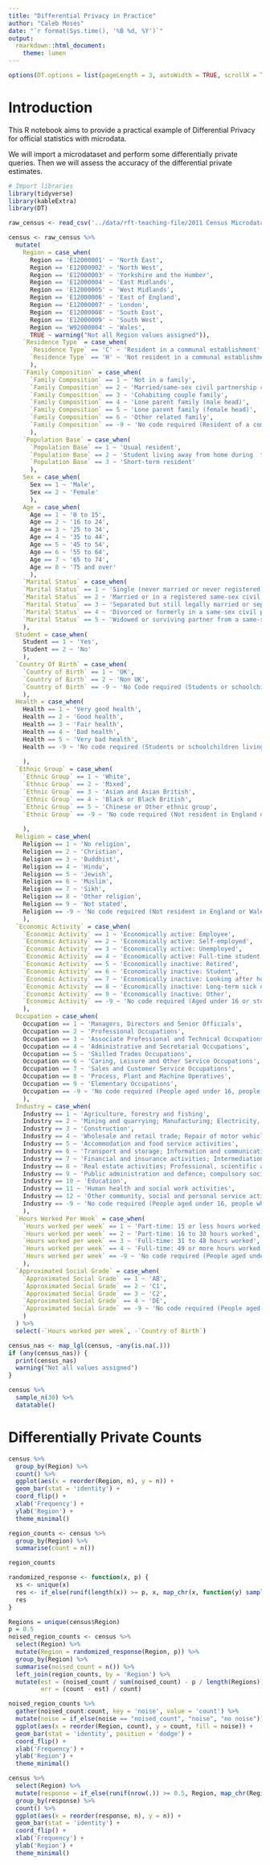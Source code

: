 ```yaml
---
title: "Differential Privacy in Practice"
author: "Caleb Moses"
date: "`r format(Sys.time(), '%B %d, %Y')`"
output:
  rmarkdown::html_document:
    theme: lumen
---
```


<link rel="stylesheet" type="text/css" href="http://cdn.datatables.net/1.10.5/css/jquery.dataTables.min.css">
<script src="http://code.jquery.com/jquery-2.1.2.min.js"></script>
<script src="http://cdn.datatables.net/1.10.5/js/jquery.dataTables.min.js"></script>

<script type="text/javascript">
         $(document).ready(function() {
             $("table").DataTable();
         } );
</script>

```r
options(DT.options = list(pageLength = 3, autoWidth = TRUE, scrollX = TRUE))
```


# Introduction

This R notebook aims to provide a practical example of Differential Privacy for official statistics with microdata.

We will import a microdataset and perform some differentially private queries. Then we will assess the accuracy of the differential private estimates.

```r
# Import libraries
library(tidyverse)
library(kableExtra)
library(DT)
```

```r
raw_census <- read_csv('../data/rft-teaching-file/2011 Census Microdata Teaching File.csv', skip = 1)
```

```r
census <- raw_census %>% 
  mutate(
    Region = case_when(
      Region == 'E12000001' ~ 'North East',
      Region == 'E12000002' ~ 'North West',
      Region == 'E12000003' ~ 'Yorkshire and the Humber',
      Region == 'E12000004' ~ 'East Midlands',
      Region == 'E12000005' ~ 'West Midlands',
      Region == 'E12000006' ~ 'East of England',
      Region == 'E12000007' ~ 'London',
      Region == 'E12000008' ~ 'South East',
      Region == 'E12000009' ~ 'South West',
      Region == 'W92000004' ~ 'Wales',
      TRUE ~ warning("Not all Region values assigned")),
    `Residence Type` = case_when(
      `Residence Type` == 'C' ~ 'Resident in a communal establishment',
      `Residence Type` == 'H' ~ 'Not resident in a communal establishment'
      ),
    `Family Composition` = case_when(
      `Family Composition` == 1 ~ 'Not in a family',
      `Family Composition` == 2 ~ 'Married/same-sex civil partnership couple family',
      `Family Composition` == 3 ~ 'Cohabiting couple family',
      `Family Composition` == 4 ~ 'Lone parent family (male head)',
      `Family Composition` == 5 ~ 'Lone parent family (female head)',
      `Family Composition` == 6 ~ 'Other related family',
      `Family Composition` == -9 ~ 'No code required (Resident of a communal establishment, students or schoolchildren living away during term-time, or a short-term resident)'
      ),
    `Population Base` = case_when(
      `Population Base` == 1 ~ 'Usual resident',
      `Population Base` == 2 ~ 'Student living away from home during  term-time',
      `Population Base` == 3 ~ 'Short-term resident'
      ),
    Sex = case_when(
      Sex == 1 ~ 'Male',
      Sex == 2 ~ 'Female'
      ),
    Age = case_when(
      Age == 1 ~ '0 to 15',
      Age == 2 ~ '16 to 24',
      Age == 3 ~ '25 to 34',
      Age == 4 ~ '35 to 44',
      Age == 5 ~ '45 to 54',
      Age == 6 ~ '55 to 64',
      Age == 7 ~ '65 to 74',
      Age == 8 ~ '75 and over'
      ),
    `Marital Status` = case_when(
    `Marital Status` == 1 ~ 'Single (never married or never registered a same-sex civil partnership)',
    `Marital Status` == 2 ~ 'Married or in a registered same-sex civil partnership',
    `Marital Status` == 3 ~ 'Separated but still legally married or separated but still legally in a same-sex civil partnership',
    `Marital Status` == 4 ~ 'Divorced or formerly in a same-sex civil partnership which is now legally dissolved',
    `Marital Status` == 5 ~ 'Widowed or surviving partner from a same-sex civil partnership'
    ),
  Student = case_when(
    Student == 1 ~ 'Yes',
    Student == 2 ~ 'No'
    ),
  `Country Of Birth` = case_when(
    `Country of Birth` == 1 ~ 'UK',
    `Country of Birth` == 2 ~ 'Non UK',
    `Country of Birth` == -9 ~ 'No Code required (Students or schoolchildren living away during term-time)'
    ),
  Health = case_when(
    Health == 1 ~ 'Very good health',
    Health == 2 ~ 'Good health',
    Health == 3 ~ 'Fair health',
    Health == 4 ~ 'Bad health',
    Health == 5 ~ 'Very bad health',
    Health == -9 ~ 'No code required (Students or schoolchildren living away during term-time)'
    
    ),
  `Ethnic Group` = case_when(
    `Ethnic Group` == 1 ~ 'White',
    `Ethnic Group` == 2 ~ 'Mixed',
    `Ethnic Group` == 3 ~ 'Asian and Asian British',
    `Ethnic Group` == 4 ~ 'Black or Black British',
    `Ethnic Group` == 5 ~ 'Chinese or Other ethnic group',
    `Ethnic Group` == -9 ~ 'No code required (Not resident in England or Wales, students or schoolchildren living away during term-time)'
    
    ),
  Religion = case_when(
    Religion == 1 ~ 'No religion',
    Religion == 2 ~ 'Christian',
    Religion == 3 ~ 'Buddhist',
    Religion == 4 ~ 'Hindu',
    Religion == 5 ~ 'Jewish',
    Religion == 6 ~ 'Muslim',
    Religion == 7 ~ 'Sikh',
    Religion == 8 ~ 'Other religion',
    Religion == 9 ~ 'Not stated',
    Religion == -9 ~ 'No code required (Not resident in England or Wales, students or schoolchildren living away during term-time)'
    ),
  `Economic Activity` = case_when(
    `Economic Activity` == 1 ~ 'Economically active: Employee',
    `Economic Activity` == 2 ~ 'Economically active: Self-employed',
    `Economic Activity` == 3 ~ 'Economically active: Unemployed',
    `Economic Activity` == 4 ~ 'Economically active: Full-time student',
    `Economic Activity` == 5 ~ 'Economically inactive: Retired',
    `Economic Activity` == 6 ~ 'Economically inactive: Student',
    `Economic Activity` == 7 ~ 'Economically inactive: Looking after home or family',
    `Economic Activity` == 8 ~ 'Economically inactive: Long-term sick or disabled',
    `Economic Activity` == 9 ~ 'Economically inactive: Other',
    `Economic Activity` == -9 ~ 'No code required (Aged under 16 or students or schoolchildren living away during term-time)'
    ),
  Occupation = case_when(
    Occupation == 1 ~ 'Managers, Directors and Senior Officials',
    Occupation == 2 ~ 'Professional Occupations',
    Occupation == 3 ~ 'Associate Professional and Technical Occupations',
    Occupation == 4 ~ 'Administrative and Secretarial Occupations',
    Occupation == 5 ~ 'Skilled Trades Occupations',
    Occupation == 6 ~ 'Caring, Leisure and Other Service Occupations',
    Occupation == 7 ~ 'Sales and Customer Service Occupations',
    Occupation == 8 ~ 'Process, Plant and Machine Operatives',
    Occupation == 9 ~ 'Elementary Occupations',
    Occupation == -9 ~ 'No code required (People aged under 16, people who have never worked and students or schoolchildren living away during term-time)'
    ),
  Industry = case_when(
    Industry == 1 ~ 'Agriculture, forestry and fishing',
    Industry == 2 ~ 'Mining and quarrying; Manufacturing; Electricity, gas, steam and air conditioning system; Water supply',
    Industry == 3 ~ 'Construction',
    Industry == 4 ~ 'Wholesale and retail trade; Repair of motor vehicles and motorcycles',
    Industry == 5 ~ 'Accommodation and food service activities',
    Industry == 6 ~ 'Transport and storage; Information and communication',
    Industry == 7 ~ 'Financial and insurance activities; Intermediation',
    Industry == 8 ~ 'Real estate activities; Professional, scientific and technical activities; Administrative and support service activities',
    Industry == 9 ~ 'Public administration and defence; compulsory social security',
    Industry == 10 ~ 'Education',
    Industry == 11 ~ 'Human health and social work activities',
    Industry == 12 ~ 'Other community, social and personal service activities; Private households employing domestic staff; Extra-territorial organisations and bodies',
    Industry == -9 ~ 'No code required (People aged under 16, people who have never worked, and students or schoolchildren living away during term-time)'
    ),
  `Hours Worked Per Week` = case_when(
    `Hours worked per week` == 1 ~ 'Part-time: 15 or less hours worked',
    `Hours worked per week` == 2 ~ 'Part-time: 16 to 30 hours worked',
    `Hours worked per week` == 3 ~ 'Full-time: 31 to 48 hours worked',
    `Hours worked per week` == 4 ~ 'Full-time: 49 or more hours worked',
    `Hours worked per week` == -9 ~ 'No code required (People aged under 16, people not working, and students or schoolchildren living away during term-time)'
    ),
  `Approximated Social Grade` = case_when(
    `Approximated Social Grade` == 1 ~ 'AB',
    `Approximated Social Grade` == 2 ~ 'C1',
    `Approximated Social Grade` == 3 ~ 'C2',
    `Approximated Social Grade` == 4 ~ 'DE',
    `Approximated Social Grade` == -9 ~ 'No code required (People aged under 16, people resident in communal establishments, and students or schoolchildren living away during term-time)'
    )
  ) %>% 
  select(-`Hours worked per week`, -`Country of Birth`)
```

```r
census_nas <- map_lgl(census, ~any(is.na(.)))
if (any(census_nas)) {
  print(census_nas)
  warning("Not all values assigned")
}
```

```r
census %>%
  sample_n(30) %>%
  datatable()
```

# Differentially Private Counts

```r
census %>% 
  group_by(Region) %>% 
  count() %>% 
  ggplot(aes(x = reorder(Region, n), y = n)) +
  geom_bar(stat = 'identity') +
  coord_flip() + 
  xlab('Frequency') +
  ylab('Region') +
  theme_minimal()
```

```r
region_counts <- census %>% 
  group_by(Region) %>% 
  summarise(count = n())

region_counts
```

```r
randomized_response <- function(x, p) {
  xs <- unique(x)
  res <- if_else(runif(length(x)) >= p, x, map_chr(x, function(y) sample(xs, 1)))
  res
}
```
 
```r
Regions = unique(census$Region)
p = 0.5
noised_region_counts <- census %>%
  select(Region) %>% 
  mutate(Region = randomized_response(Region, p)) %>% 
  group_by(Region) %>% 
  summarise(noised_count = n()) %>% 
  left_join(region_counts, by = 'Region') %>% 
  mutate(est = (noised_count / sum(noised_count) - p / length(Regions)) * sum(noised_count) / (1 - p),
         err = (count - est) / count)

noised_region_counts %>% 
  gather(noised_count:count, key = 'noise', value = 'count') %>% 
  mutate(noise = if_else(noise == "noised_count", "noise", "no noise")) %>% 
  ggplot(aes(x = reorder(Region, count), y = count, fill = noise)) +
  geom_bar(stat = 'identity', position = 'dodge') +
  coord_flip() +
  xlab('Frequency') +
  ylab('Region') +
  theme_minimal()
```

```r
census %>% 
  select(Region) %>% 
  mutate(response = if_else(runif(nrow(.)) >= 0.5, Region, map_chr(Region, function(x) sample(Regions,  1)))) %>% 
  group_by(response) %>% 
  count() %>% 
  ggplot(aes(x = reorder(response, n), y = n)) +
  geom_bar(stat = 'identity') +
  coord_flip() + 
  xlab('Frequency') +
  ylab('Region') +
  theme_minimal()
```






























